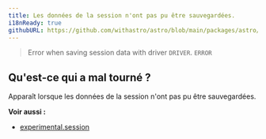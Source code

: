 ```yaml
---
title: Les données de la session n'ont pas pu être sauvegardées.
i18nReady: true
githubURL: https://github.com/withastro/astro/blob/main/packages/astro/src/core/errors/errors-data.ts
---
```


> Error when saving session data with driver `DRIVER`. `ERROR`

## Qu'est-ce qui a mal tourné ?
Apparaît lorsque les données de la session n'ont pas pu être sauvegardées.

**Voir aussi :**
-   [experimental.session](/fr/reference/experimental-flags/sessions/)

